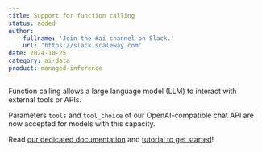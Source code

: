 ```yaml
---
title: Support for function calling
status: added
author:
    fullname: 'Join the #ai channel on Slack.'
    url: 'https://slack.scaleway.com'
date: 2024-10-25
category: ai-data
product: managed-inference
---
```


Function calling allows a large language model (LLM) to interact with external tools or APIs. 

Parameters `tools` and `tool_choice` of our OpenAI-compatible chat API are now accepted for models with this capacity.

Read [our dedicated documentation](https://www.scaleway.com/en/docs/ai-data/managed-inference/reference-content/function-calling-support/) and [tutorial to get started](https://www.scaleway.com/en/docs/tutorials/building-ai-application-function-calling)!

